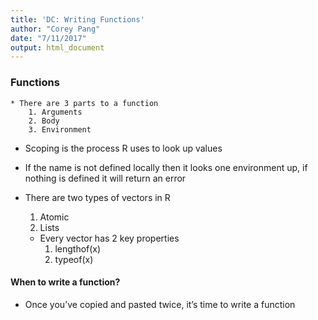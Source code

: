```yaml
---
title: 'DC: Writing Functions'
author: "Corey Pang"
date: "7/11/2017"
output: html_document
---
```


### Functions
    * There are 3 parts to a function
        1. Arguments
        2. Body
        3. Environment
    
* Scoping is the process R uses to look up values
* If the name is not defined locally then it looks one environment up, if nothing is defined it will return an error

* There are two types of vectors in R
    1. Atomic
    2. Lists 
    * Every vector has 2 key properties
        1. lengthof(x)
        2. typeof(x)
        
#### When to write a function?
* Once you've copied and pasted twice, it's time to write a function





